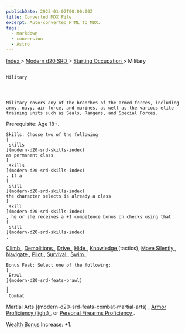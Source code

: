 ```yaml
---
publishDate: 2023-01-02T00:00:00Z
title: Converted MDX File
excerpt: Auto-converted HTML to MDX.
tags:
  - markdown
  - conversion
  - Astro
---
```







[
      Index
     ](-index)
     >
     [
      Modern d20 SRD
     ](modern-d20-srd-index)
     >
     [
      Starting Occupation
     ](modern-d20-srd-starting-occupation-index)
     > Military
    




## 
    Military
   



    Military covers any of the branches of the armed forces, including army, navy, air force, and marines, as well as the various elite training units such as Seals, Rangers, and Special Forces.
Prerequisite: Age 18+.
   



    Skills: Choose two of the following
    [
     skills
    ](modern-d20-srd-skills-index)
    as permanent class
    [
     skills
    ](modern-d20-srd-skills-index)
    . If a
    [
     skill
    ](modern-d20-srd-skills-index)
    the character selects is already a class
    [
     skill
    ](modern-d20-srd-skills-index)
    , he or she receives a +1 competence bonus on checks using that
    [
     skill
    ](modern-d20-srd-skills-index)
    .
   



[
     Climb
    ](modern-d20-srd-skills-climb)
    ,
    [
     Demolitions
    ](modern-d20-srd-skills-demolitions)
    ,
    [
     Drive
    ](modern-d20-srd-skills-drive)
    ,
    [
     Hide
    ](modern-d20-srd-skills-hide)
    ,
    [
     Knowledge
    ](modern-d20-srd-skills-knowledge)
    (tactics),
    [
     Move
    Silently
    ](modern-d20-srd-skills-move-silently)
    ,
    [
     Navigate
    ](modern-d20-srd-skills-navigate)
    ,
    [
     Pilot
    ](modern-d20-srd-skills-pilot)
    ,
    [
     Survival
    ](modern-d20-srd-skills-survival)
    ,
    [
     Swim
    ](modern-d20-srd-skills-swim)
    .
   



    Bonus Feat: Select one of the following:
    [
     Brawl
    ](modern-d20-srd-feats-brawl)
    ,
    [
     Combat
Martial Arts
    ](modern-d20-srd-feats-combat-martial-arts)
    ,
    [
     Armor
Proficiency (light)
    ](modern-d20-srd-feats-armor-proficiency-light)
    , or
    [
     Personal
Firearms Proficiency
    ](modern-d20-srd-feats-personal-firearms-proficiency)
    .
   



[
     Wealth Bonus
    ](modern-d20-srd-wealth-wealth-bonus)
    Increase: +1.
   






